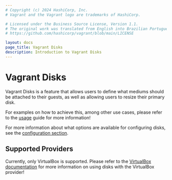 ```yaml
---
# Copyright (c) 2024 HashiCorp, Inc.
# Vagrant and the Vagrant logo are trademarks of HashiCorp.

# Licensed under the Business Source License, Version 1.1.
# The original work was translated from English into Brazilian Portuguese.
# https://github.com/hashicorp/vagrant/blob/main/LICENSE

layout: docs
page_title: Vagrant Disks
description: Introduction to Vagrant Disks
---
```


# Vagrant Disks

Vagrant Disks is a feature that allows users to define what mediums should be attached
to their guests, as well as allowing users to resize their primary disk.

For examples on how to achieve this, among other use cases, please refer to the [usage](/vagrant/docs/disks/usage)
guide for more information!

For more information about what options are available for configuring disks, see the
[configuration section](/vagrant/docs/disks/configuration).

## Supported Providers

Currently, only VirtualBox is supported. Please refer to the [VirtualBox documentation](/vagrant/docs/disks/virtualbox) for more information on using disks with the VirtualBox provider!
